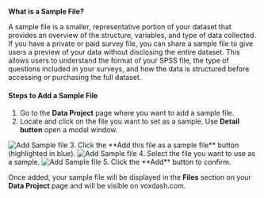 **What is a Sample File?**

 A sample file is a smaller, representative portion of your dataset that provides an overview of the structure, variables, and type of data collected. If you have a private or paid survey file, you can share a sample file to give users a preview of your data without disclosing the entire dataset. This allows users to understand the format of your SPSS file, the type of questions included in your surveys, and how the data is structured before accessing or purchasing the full dataset.

#### **Steps to Add a Sample File**

1. Go to the **Data Project** page where you want to add a sample file.  
2. Locate and click on the file you want to set as a sample.  Use **Detail button** open a modal window.  
<Frame>
  <img src="/images/sample1.png" alt="Add Sample file" style={{ borderRadius: '0.5rem' }} />
</Frame>
3. Click the **Add this file as a sample file** button (highlighted in blue). 
<Frame>
  <img src="/images/sample2.png" alt="Add Sample file" style={{ borderRadius: '0.5rem' }} />
</Frame> 
4. Select the file you want to use as a sample.  
<Frame>
  <img src="/images/sample3.png" alt="Add Sample file" style={{ borderRadius: '0.5rem' }} />
</Frame>
5. Click the **Add** button to confirm.

Once added, your sample file will be displayed in the **Files** section on your **Data Project** page and will be visible on voxdash.com.

